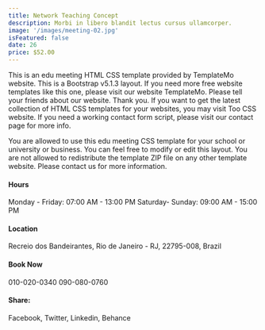 ```yaml
---
title: Network Teaching Concept
description: Morbi in libero blandit lectus cursus ullamcorper.
image: '/images/meeting-02.jpg'
isFeatured: false
date: 26
price: $52.00
---
```


This is an edu meeting HTML CSS template provided by TemplateMo website. This is a Bootstrap v5.1.3 layout. If you need more free website templates like this one, please visit our website TemplateMo. Please tell your friends about our website. Thank you. If you want to get the latest collection of HTML CSS templates for your websites, you may visit Too CSS website. If you need a working contact form script, please visit our contact page for more info.

You are allowed to use this edu meeting CSS template for your school or university or business. You can feel free to modify or edit this layout. You are not allowed to redistribute the template ZIP file on any other template website. Please contact us for more information.

#### Hours

Monday - Friday: 07:00 AM - 13:00 PM
Saturday- Sunday: 09:00 AM - 15:00 PM

#### Location

Recreio dos Bandeirantes,
Rio de Janeiro - RJ, 22795-008, Brazil

#### Book Now

010-020-0340
090-080-0760

#### Share:

Facebook, Twitter, Linkedin, Behance
